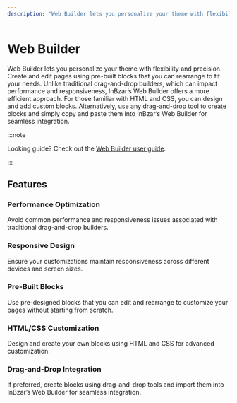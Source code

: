 ```yaml
---
description: "Web Builder lets you personalize your theme with flexibility and precision. Learn about the available features and guides."
---
```


# Web Builder

Web Builder lets you personalize your theme with flexibility and precision. Create and edit pages using pre-built blocks that you can rearrange to fit your needs. Unlike traditional drag-and-drop builders, which can impact performance and responsiveness, InBzar’s Web Builder offers a more efficient approach. For those familiar with HTML and CSS, you can design and add custom blocks. Alternatively, use any drag-and-drop tool to create blocks and simply copy and paste them into InBzar’s Web Builder for seamless integration.

:::note

Looking guide? Check out the [Web Builder user guide](/user-guide/web-builder).

:::

## Features

### Performance Optimization

Avoid common performance and responsiveness issues associated with traditional drag-and-drop builders.

### Responsive Design

Ensure your customizations maintain responsiveness across different devices and screen sizes.

### Pre-Built Blocks

Use pre-designed blocks that you can edit and rearrange to customize your pages without starting from scratch.

### HTML/CSS Customization

Design and create your own blocks using HTML and CSS for advanced customization.

### Drag-and-Drop Integration

If preferred, create blocks using drag-and-drop tools and import them into InBzar’s Web Builder for seamless integration.